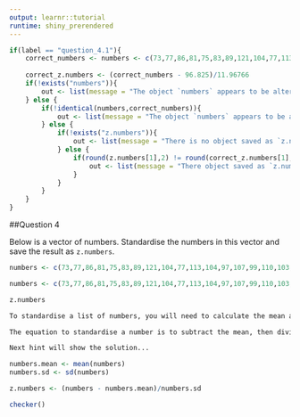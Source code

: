 ```yaml
---
output: learnr::tutorial
runtime: shiny_prerendered
---
```


```r
if(label == "question_4.1"){
	correct_numbers <- numbers <- c(73,77,86,81,75,83,89,121,104,77,113,104,97,107,99,110,103,84,103,99,95,93,113,83,103,92,92,107,111,103,104,110,109,102,96,88,108,101,92,86)
	
	correct_z.numbers <- (correct_numbers - 96.825)/11.96766
	if(!exists("numbers")){
		out <- list(message = "The object `numbers` appears to be altered. Do not alter this object. Click the 'Start Over' button if necessary.", correct = FALSE, location = "append")
	} else {
		if(!identical(numbers,correct_numbers)){
			out <- list(message = "The object `numbers` appears to be altered. Do not alter this object. Click the 'Start Over' button if necessary.", correct = FALSE, location = "append")
		} else {
			if(!exists("z.numbers")){
				out <- list(message = "There is no object saved as `z.numbers`. Make sure to save the standardised vector as this.", correct = FALSE, location = "append")
			} else {
				if(round(z.numbers[1],2) != round(correct_z.numbers[1],2)){
					out <- list(message = "There object saved as `z.numbers` does not match the correct answer. Check there are no errors in the code.", correct = FALSE, location = "append")
				}
			}
		}
	}
}
```

##Question 4

Below is a vector of numbers. Standardise the numbers in this vector and save the result as `z.numbers`.

```r
numbers <- c(73,77,86,81,75,83,89,121,104,77,113,104,97,107,99,110,103,84,103,99,95,93,113,83,103,92,92,107,111,103,104,110,109,102,96,88,108,101,92,86)
```

```r
numbers <- c(73,77,86,81,75,83,89,121,104,77,113,104,97,107,99,110,103,84,103,99,95,93,113,83,103,92,92,107,111,103,104,110,109,102,96,88,108,101,92,86)

z.numbers
```

```r
To standardise a list of numbers, you will need to calculate the mean and standard deviation of the numbers.
```

```r
The equation to standardise a number is to subtract the mean, then divide the standard deviation.

Next hint will show the solution...
```

```r
numbers.mean <- mean(numbers)
numbers.sd <- sd(numbers)

z.numbers <- (numbers - numbers.mean)/numbers.sd
```

```r
checker()
```